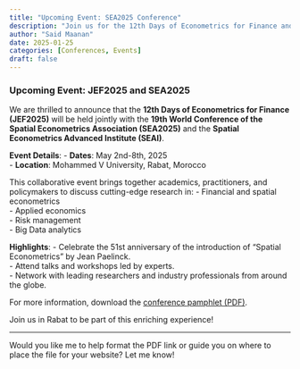 ```yaml
---
title: "Upcoming Event: SEA2025 Conference"
description: "Join us for the 12th Days of Econometrics for Finance and the 19th World Conference of the Spatial Econometrics Association in May 2025!"
author: "Said Maanan"
date: 2025-01-25
categories: [Conferences, Events]
draft: false
---
```


### Upcoming Event: JEF2025 and SEA2025

We are thrilled to announce that the **12th Days of Econometrics for Finance (JEF2025)** will be held jointly with the **19th World Conference of the Spatial Econometrics Association (SEA2025)** and the **Spatial Econometrics Advanced Institute (SEAI)**.

**Event Details**:
- **Dates**: May 2nd-8th, 2025  
- **Location**: Mohammed V University, Rabat, Morocco  

This collaborative event brings together academics, practitioners, and policymakers to discuss cutting-edge research in:
- Financial and spatial econometrics  
- Applied economics  
- Risk management  
- Big Data analytics  

**Highlights**:
- Celebrate the 51st anniversary of the introduction of "Spatial Econometrics" by Jean Paelinck.  
- Attend talks and workshops led by experts.  
- Network with leading researchers and industry professionals from around the globe.  

For more information, download the [conference pamphlet (PDF)](path/to/your/pdf/pamphlet.pdf).  

Join us in Rabat to be part of this enriching experience!

---

Would you like me to help format the PDF link or guide you on where to place the file for your website? Let me know!
